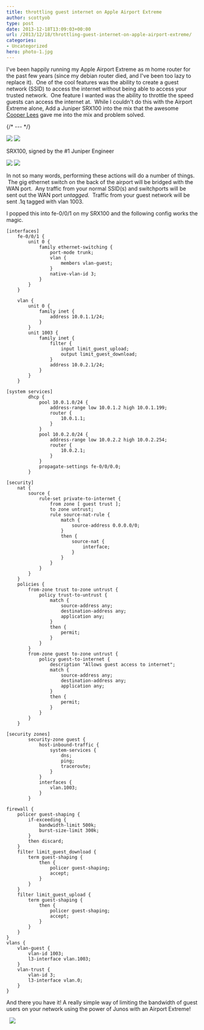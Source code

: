 ```yaml
---
title: throttling guest internet on Apple Airport Extreme
author: scottyob
type: post
date: 2013-12-18T13:09:03+00:00
url: /2013/12/18/throttling-guest-internet-on-apple-airport-extreme/
categories:
- Uncategorized
hero: photo-1.jpg
---
```



I've been happily running my Apple Airport Extreme as m home router for the past few years (since my debian router died, and I've been too lazy to replace it).  One of the cool features was the ability to create a guest network (SSID) to access the internet without being able to access your trusted network.  One feature I wanted was the ability to throttle the speed guests can access the internet at.  While I couldn't do this with the Airport Extreme alone, Add a Juniper SRX100 into the mix that the awesome [Cooper Lees](http://cooperlees.com) gave me into the mix and problem solved.

{/* --- */}

<img src={apple.src} />

<img src={photo1.src} />

SRX100, signed by the #1 Juniper Engineer

<img src={airport1.src} />
<img src={airport2.src} />

In not so many words, performing these actions will do a number of things.  The gig ethernet switch on the back of the airport will be bridged with the WAN port.  Any traffic from your normal SSID(s) and switchports will be sent out the WAN port _untagged._  Traffic from your guest network will be sent .1q tagged with vlan 1003.

I popped this into fe-0/0/1 on my SRX100 and the following config works the magic.

```
[interfaces]
    fe-0/0/1 {
        unit 0 {
            family ethernet-switching {
                port-mode trunk;
                vlan {
                    members vlan-guest;
                }
                native-vlan-id 3;
            }
        }
    }

    vlan {
        unit 0 {
            family inet {
                address 10.0.1.1/24;
            }
        }
        unit 1003 {
            family inet {
                filter {
                    input limit_guest_upload;
                    output limit_guest_download;
                }
                address 10.0.2.1/24;
            }
        }
    }

[system services]
        dhcp {
            pool 10.0.1.0/24 {
                address-range low 10.0.1.2 high 10.0.1.199;
                router {
                    10.0.1.1;
                }
            }
            pool 10.0.2.0/24 {
                address-range low 10.0.2.2 high 10.0.2.254;
                router {
                    10.0.2.1;
                }
            }
            propagate-settings fe-0/0/0.0;
        }

[security]
    nat {
        source {
            rule-set private-to-internet {
                from zone [ guest trust ];
                to zone untrust;
                rule source-nat-rule {
                    match {
                        source-address 0.0.0.0/0;
                    }
                    then {
                        source-nat {
                            interface;
                        }
                    }
                }
            }
        }
    }
    policies {
        from-zone trust to-zone untrust {
            policy trust-to-untrust {
                match {
                    source-address any;
                    destination-address any;
                    application any;
                }
                then {
                    permit;
                }
            }
        }
        from-zone guest to-zone untrust {
            policy guest-to-internet {
                description "Allows guest access to internet";
                match {
                    source-address any;
                    destination-address any;
                    application any;
                }
                then {
                    permit;
                }
            }
        }
    }

[security zones]
        security-zone guest {
            host-inbound-traffic {
                system-services {
                    dns;
                    ping;
                    traceroute;
                }
            }
            interfaces {
                vlan.1003;
            }
        }

firewall {
    policer guest-shaping {
        if-exceeding {
            bandwidth-limit 500k;
            burst-size-limit 300k;
        }
        then discard;
    }
    filter limit_guest_download {
        term guest-shaping {
            then {
                policer guest-shaping;
                accept;
            }
        }
    }
    filter limit_guest_upload {
        term guest-shaping {
            then {
                policer guest-shaping;
                accept;
            }
        }
    }
}
vlans {
    vlan-guest {
        vlan-id 1003;
        l3-interface vlan.1003;
    }
    vlan-trust {
        vlan-id 3;
        l3-interface vlan.0;
    }
}

```

And there you have it! A really simple way of limiting the bandwidth of guest users on your network using the power of Junos with an Airport Extreme!

 
<img src={photo2.src} />

